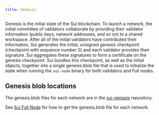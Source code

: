 ---
title: Genesis
---

Genesis is the initial state of the Sui blockchain. To launch a network, the initial committee of validators collaborate by providing their validator information (public keys, network addresses, and so on) to a shared workspace. After all of the initial validators have contributed their information, Sui generates the initial, unsigned genesis checkpoint (checkpoint with sequence number 0) and each validator provides their signature. Sui aggregates these signatures to form a certificate on the genesis checkpoint. Sui bundles this checkpoint, as well as the initial objects, together into a single genesis.blob file that is used to initialize the state when running the `sui-node` binary for both validators and Full nodes.

## Genesis blob locations

The genesis.blob files for each network are in the [sui-genesis](https://github.com/mystenlabs/sui-genesis) repository.

See [Sui Full Node](./sui-full-node.mdx#set-up-from-source) for how to get the genesis.blob file for each network.
